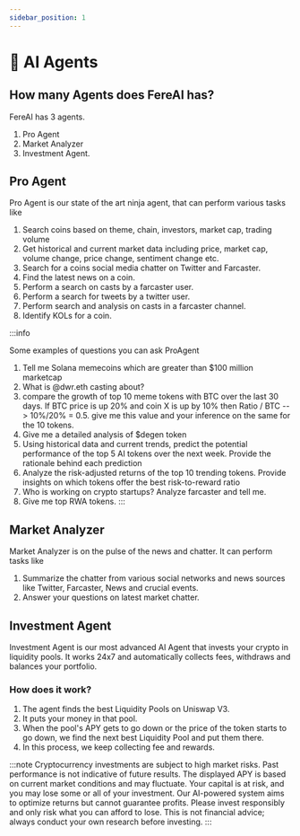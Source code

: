 ```yaml
---
sidebar_position: 1
---
```


# 🤖 AI Agents

## How many Agents does FereAI has?

FereAI has 3 agents.

1. Pro Agent
2. Market Analyzer
3. Investment Agent.


## Pro Agent

Pro Agent is our state of the art ninja agent, that can perform various tasks like

1. Search coins based on theme, chain, investors, market cap, trading volume
2. Get  historical and current market data including price, market cap, volume change, price change, sentiment change etc.
3. Search for a coins social media chatter on Twitter and Farcaster.
4. Find the latest news on a coin.
5. Perform a search on casts by a farcaster user.
6. Perform a search for tweets by a twitter user.
7. Perform search and analysis on casts in a farcaster channel.
8. Identify KOLs for a coin.


:::info

Some examples of questions you can ask ProAgent

1. Tell me Solana memecoins which are greater than $100 million marketcap
2. What is @dwr.eth casting about?
3. compare the growth of top 10 meme tokens with BTC over the last 30 days. If BTC price is up 20% and coin X is up by 10% then Ratio / BTC --> 10%/20% = 0.5. give me this value and your inference on the same for the 10 tokens.
4. Give me a detailed analysis of $degen token
5. Using historical data and current trends, predict the potential performance of the top 5 AI tokens over the next week. Provide the rationale behind each prediction
6. Analyze the risk-adjusted returns of the top 10 trending tokens. Provide insights on which tokens offer the best risk-to-reward ratio
7. Who is working on crypto startups? Analyze farcaster and tell me.
8. Give me top RWA tokens.
:::

## Market Analyzer

Market Analyzer is on the pulse of the news and chatter. It can perform tasks like

1. Summarize the chatter from various social networks and news sources like Twitter, Farcaster, News and crucial events.
2. Answer your questions on latest market chatter.


## Investment Agent

Investment Agent is our most advanced AI Agent that invests your crypto in
liquidity pools. It works 24x7 and automatically collects fees, withdraws and
balances your portfolio.

### How does it work?

1. The agent finds the best Liquidity Pools on Uniswap V3.
2. It puts your money in that pool.
3. When the pool's APY gets to go down or the price of the token starts to go down,
we find the next best Liquidity Pool and put them there.
4. In this process, we keep collecting fee and rewards.


:::note
Cryptocurrency investments are subject to high market risks. Past performance is not indicative of future results. The displayed APY is based on current market conditions and may fluctuate. Your capital is at risk, and you may lose some or all of your investment. Our AI-powered system aims to optimize returns but cannot guarantee profits. Please invest responsibly and only risk what you can afford to lose. This is not financial advice; always conduct your own research before investing.
:::

